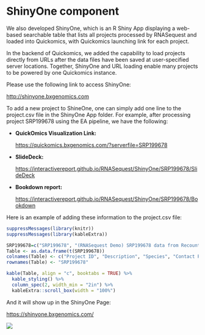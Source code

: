 # ShinyOne component

We also developed ShinyOne, which is an R Shiny App displaying a web-based searchable table that lists all projects processed by RNASequest and loaded into Quickomics, with Quickomics launching link for each project. 

In the backend of Quickomics, we added the capability to load projects directly from URLs after the data files have been saved at user-specified server locations. Together, ShinyOne and URL loading enable many projects to be powered by one Quickomics instance.

Please use the following link to access ShinyOne:

[http://shinyone.bxgenomics.com](http://shinyone.bxgenomics.com){target="_blank"}

To add a new project to ShineOne, one can simply add one line to the project.csv file in the ShinyOne App folder. For example, after processing project SRP199678 using the EA pipeline, we have the following:

- **QuickOmics Visualization Link:**

  [https://quickomics.bxgenomics.com/?serverfile=SRP199678](https://quickomics.bxgenomics.com/?serverfile=SRP199678){target="_blank"}

- **SlideDeck:**

  [https://interactivereport.github.io/RNASequest/ShinyOne/SRP199678/SlideDeck](https://interactivereport.github.io/RNASequest/ShinyOne/SRP199678/SlideDeck){target="_blank"}
  
- **Bookdown report:**

  [https://interactivereport.github.io/RNASequest/ShinyOne/SRP199678/Bookdown](https://interactivereport.github.io/RNASequest/ShinyOne/SRP199678/Bookdown){target="_blank"}

Here is an example of adding these information to the project.csv file:

```r
suppressMessages(library(knitr))
suppressMessages(library(kableExtra))

SRP199678=c("SRP199678", "(RNASequest Demo) SRP199678 data from Recount3", "Mouse", "Henry Sun", "3/30/2022", "https://quickomics.bxgenomics.com/?serverfile=SRP199678", "https://interactivereport.github.io/RNASequest/ShinyOne/SRP199678/Bookdown", "https://interactivereport.github.io/RNASequest/ShinyOne/SRP199678/SlideDeck")
Table <- as.data.frame(t(SRP199678))
colnames(Table) <- c("Project ID", "Description", "Species", "Contact Person", "Release Date", "URL", "Bookdown", "Slidedeck")
rownames(Table) <- "SRP199678"

kable(Table, align = "c", booktabs = TRUE) %>% 
  kable_styling() %>%
  column_spec(2, width_min = "2in") %>% 
  kableExtra::scroll_box(width = "100%")
```

And it will show up in the ShinyOne Page:

[https://shinyone.bxgenomics.com/](https://shinyone.bxgenomics.com/){target="_blank"}

[![](https://interactivereport.github.io/RNASequest/tutorial/images/ShinyOne.png)](https://interactivereport.github.io/RNASequest/tutorial/images/ShinyOne.png)